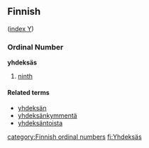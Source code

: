 ==Finnish==
([[Wiktionary:Finnish_index_y|index Y]])

===Ordinal Number===
'''yhdeksäs'''

#[[ninth]]

====Related terms====
*[[yhdeksän]]
*[[yhdeksänkymmentä]]
*[[yhdeksäntoista]]

[[category:Finnish ordinal numbers]]
[[fi:Yhdeksäs]]